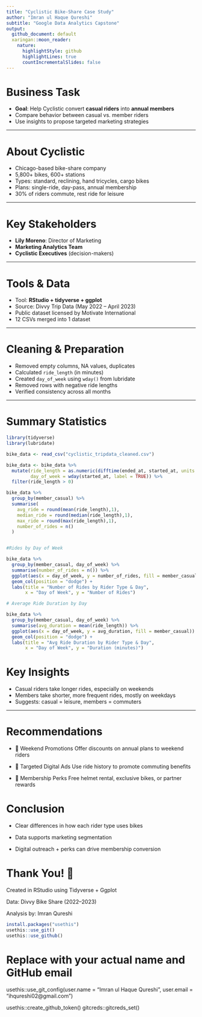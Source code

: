 ```yaml
---
title: "Cyclistic Bike-Share Case Study"
author: "Imran ul Haque Qureshi"
subtitle: "Google Data Analytics Capstone"
output:
  github_document: default
  xaringan::moon_reader:
    nature:
      highlightStyle: github
      highlightLines: true
      countIncrementalSlides: false
---
```


# Business Task

- **Goal**: Help Cyclistic convert **casual riders** into **annual members**
- Compare behavior between casual vs. member riders
- Use insights to propose targeted marketing strategies

---

# About Cyclistic

- Chicago-based bike-share company  
- 5,800+ bikes, 600+ stations
- Types: standard, reclining, hand tricycles, cargo bikes
- Plans: single-ride, day-pass, annual membership
- 30% of riders commute, rest ride for leisure

---

# Key Stakeholders

- **Lily Moreno**: Director of Marketing
- **Marketing Analytics Team**
- **Cyclistic Executives** (decision-makers)

---

# Tools & Data

- Tool: **RStudio + tidyverse + ggplot**
- Source: Divvy Trip Data (May 2022 – April 2023)
- Public dataset licensed by Motivate International
- 12 CSVs merged into 1 dataset

---

# Cleaning & Preparation

- Removed empty columns, NA values, duplicates
- Calculated `ride_length` (in minutes)
- Created `day_of_week` using `wday()` from lubridate
- Removed rows with negative ride lengths
- Verified consistency across all months

---

# Summary Statistics

```r
library(tidyverse)
library(lubridate)

bike_data <- read_csv("cyclistic_tripdata_cleaned.csv")

bike_data <- bike_data %>%
  mutate(ride_length = as.numeric(difftime(ended_at, started_at, units = "mins")),
         day_of_week = wday(started_at, label = TRUE)) %>%
  filter(ride_length > 0)

bike_data %>%
  group_by(member_casual) %>%
  summarise(
    avg_ride = round(mean(ride_length),1),
    median_ride = round(median(ride_length),1),
    max_ride = round(max(ride_length),1),
    number_of_rides = n()
  )


#Rides by Day of Week

bike_data %>%
  group_by(member_casual, day_of_week) %>%
  summarise(number_of_rides = n()) %>%
  ggplot(aes(x = day_of_week, y = number_of_rides, fill = member_casual)) +
  geom_col(position = "dodge") +
  labs(title = "Number of Rides by Rider Type & Day",
       x = "Day of Week", y = "Number of Rides")

# Average Ride Duration by Day

bike_data %>%
  group_by(member_casual, day_of_week) %>%
  summarise(avg_duration = mean(ride_length)) %>%
  ggplot(aes(x = day_of_week, y = avg_duration, fill = member_casual)) +
  geom_col(position = "dodge") +
  labs(title = "Avg Ride Duration by Rider Type & Day",
       x = "Day of Week", y = "Duration (minutes)")
```

# Key Insights

- Casual riders take longer rides, especially on weekends
- Members take shorter, more frequent rides, mostly on weekdays
- Suggests: casual = leisure, members = commuters


---

# Recommendations

- 🎯 Weekend Promotions
  Offer discounts on annual plans to weekend riders

- 📱 Targeted Digital Ads
  Use ride history to promote commuting benefits

- 🎁 Membership Perks
  Free helmet rental, exclusive bikes, or partner rewards
  

# Conclusion

- Clear differences in how each rider type uses bikes

- Data supports marketing segmentation

- Digital outreach + perks can drive membership conversion

# Thank You! 🙌
Created in RStudio using Tidyverse + Ggplot

Data: Divvy Bike Share (2022–2023)

Analysis by: Imran Qureshi



```r
install.packages("usethis")
usethis::use_git()
usethis::use_github()
```

# Replace with your actual name and GitHub email
usethis::use_git_config(user.name = "Imran ul Haque Qureshi", user.email = "ihqureshi02@gmail.com")

usethis::create_github_token()
gitcreds::gitcreds_set()
